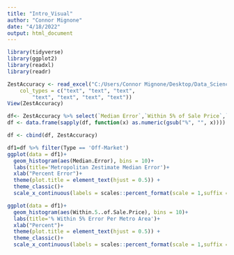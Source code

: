 ```yaml
---
title: "Intro_Visual"
author: "Connor Mignone"
date: "4/18/2022"
output: html_document
---
```


```r
library(tidyverse)
library(ggplot2)
library(readxl)
library(readr)
```

```r
ZestAccuracy <- read_excel("C:/Users/Connor Mignone/Desktop/Data_Science_Spring_2022/big_data/final_project/ZestAccuracy.xlsx", 
    col_types = c("text", "text", "text", 
        "text", "text", "text", "text"))
View(ZestAccuracy)
```

```r
df<- ZestAccuracy %>% select(`Median Error`,`Within 5% of Sale Price`,`Within 10% of Sale Price`,`Within 20% of Sale Price`)
df <- data.frame(sapply(df, function(x) as.numeric(gsub("%", "", x))))

df <- cbind(df, ZestAccuracy)
```

```r
df1=df %>% filter(Type == 'Off-Market')
ggplot(data = df1)+
  geom_histogram(aes(Median.Error), bins = 10)+
  labs(title='Metropolitan Zestimate Median Error')+
  xlab("Percent Error")+
  theme(plot.title = element_text(hjust = 0.5)) +
  theme_classic()+
  scale_x_continuous(labels = scales::percent_format(scale = 1,suffix = "%")) 
```

```r
ggplot(data = df1)+
  geom_histogram(aes(Within.5..of.Sale.Price), bins = 10)+
  labs(title='% Within 5% Error Per Metro Area')+
  xlab("Percent")+
  theme(plot.title = element_text(hjust = 0.5)) +
  theme_classic()+
  scale_x_continuous(labels = scales::percent_format(scale = 1,suffix = "%")) 
```


